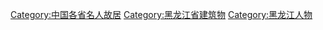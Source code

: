 [[Category:中国各省名人故居|Category:中国各省名人故居]]
[[Category:黑龙江省建筑物|Category:黑龙江省建筑物]]
[[Category:黑龙江人物|Category:黑龙江人物]]